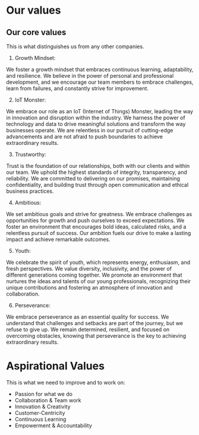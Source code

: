 # Our values

## Our core values

This is what distinguishes us from any other companies.

1. Growth Mindset:

We foster a growth mindset that embraces continuous learning, adaptability, and resilience. We believe in the power of personal and professional development, and we encourage our team members to embrace challenges, learn from failures, and constantly strive for improvement.

2. IoT Monster:

We embrace our role as an IoT (Internet of Things) Monster, leading the way in innovation and disruption within the industry. We harness the power of technology and data to drive meaningful solutions and transform the way businesses operate. We are relentless in our pursuit of cutting-edge advancements and are not afraid to push boundaries to achieve extraordinary results.

3. Trustworthy:

Trust is the foundation of our relationships, both with our clients and within our team. We uphold the highest standards of integrity, transparency, and reliability. We are committed to delivering on our promises, maintaining confidentiality, and building trust through open communication and ethical business practices.

4. Ambitious:

We set ambitious goals and strive for greatness. We embrace challenges as opportunities for growth and push ourselves to exceed expectations. We foster an environment that encourages bold ideas, calculated risks, and a relentless pursuit of success. Our ambition fuels our drive to make a lasting impact and achieve remarkable outcomes.

5. Youth:

We celebrate the spirit of youth, which represents energy, enthusiasm, and fresh perspectives. We value diversity, inclusivity, and the power of different generations coming together. We promote an environment that nurtures the ideas and talents of our young professionals, recognizing their unique contributions and fostering an atmosphere of innovation and collaboration.

6. Perseverance:

We embrace perseverance as an essential quality for success. We understand that challenges and setbacks are part of the journey, but we refuse to give up. We remain determined, resilient, and focused on overcoming obstacles, knowing that perseverance is the key to achieving extraordinary results.

# Aspirational Values
This is what we need to improve and to work on:

- Passion for what we do
- Collaboration & Team work
- Innovation & Creativity
- Customer-Centricity
- Continuous Learning
- Empowerment & Accountability
